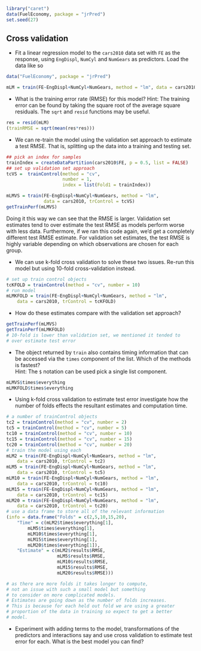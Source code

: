 ```r
library("caret")
data(FuelEconomy, package = "jrPred")
set.seed(27)
```



## Cross validation

- Fit a linear regression model to the `cars2010` data set with `FE` as the response, using `EngDispl`, `NumCyl` and `NumGears` as predictors. Load the data like so 

```r
data("FuelEconomy", package = "jrPred")
```


```r
mLM = train(FE~EngDispl+NumCyl+NumGears, method = "lm", data = cars2010)
```


- What is the training error rate (RMSE) for this model?
Hint: The training error can be found by taking the square root of the average square residuals. The `sqrt` and `resid` functions may be useful.


```r
res = resid(mLM)
(trainRMSE = sqrt(mean(res*res)))
```

- We can re-train the model using the validation set approach to estimate a test RMSE. That is, splitting up the data into a training and testing set.


```r
## pick an index for samples
trainIndex = createDataPartition(cars2010$FE, p = 0.5, list = FALSE)
## set up validation set approach
tcVS =  trainControl(method = "cv", 
                     number = 1, 
                     index = list(Fold1 = trainIndex))

mLMVS = train(FE~EngDispl+NumCyl+NumGears, method = "lm",
              data = cars2010, trControl = tcVS)
getTrainPerf(mLMVS)
```
Doing it this way we can see that the RMSE is larger. Validation set estimates tend to over estimate the test RMSE as models perform worse with less data. Furthermore, if we ran this code again, we'd get a completely different test RMSE estimate. For validation set estimates, the test RMSE is highly variable depending on which observations are chosen for each group.


- We can use k-fold cross validation to solve these two issues. Re-run this model but using 10-fold cross-validation instead. 


```r
# set up train control objects
tcKFOLD = trainControl(method = "cv", number = 10)
# run model
mLMKFOLD = train(FE~EngDispl+NumCyl+NumGears, method = "lm",
    data = cars2010, trControl = tcKFOLD)
```


- How do these estimates compare with the validation set approach?


```r
getTrainPerf(mLMVS)
getTrainPerf(mLMKFOLD)
# 10-fold is lower than validation set, we mentioned it tended to
# over estimate test error
```

- The object returned by `train` also contains timing information that can be accessed via the `times` component of the list. Which of the methods is fastest?  
Hint: The `$` notation can be used pick a single list component.


```r
mLMVS$times$everything
mLMKFOLD$times$everything
```

- Using k-fold cross validation to estimate test error investigate how the number of folds effects the resultant estimates and computation time.


```r
# a number of trainControl objects 
tc2 = trainControl(method = "cv", number = 2)
tc5 = trainControl(method = "cv", number = 5)
tc10 = trainControl(method = "cv", number = 10)
tc15 = trainControl(method = "cv", number = 15)
tc20 = trainControl(method = "cv", number = 20)
# train the model using each
mLM2 = train(FE~EngDispl+NumCyl+NumGears, method = "lm",
    data = cars2010, trControl = tc2)
mLM5 = train(FE~EngDispl+NumCyl+NumGears, method = "lm",
    data = cars2010, trControl = tc5)
mLM10 = train(FE~EngDispl+NumCyl+NumGears, method = "lm",
    data = cars2010, trControl = tc10)
mLM15 = train(FE~EngDispl+NumCyl+NumGears, method = "lm",
    data = cars2010, trControl = tc15)
mLM20 = train(FE~EngDispl+NumCyl+NumGears, method = "lm",
    data = cars2010, trControl = tc20)
# use a data frame to store all of the relevant information
(info = data.frame("Folds" = c(2,5,10,15,20),
    "Time" = c(mLM2$times$everything[1],
        mLM5$times$everything[1],
        mLM10$times$everything[1],
        mLM15$times$everything[1],
        mLM20$times$everything[1]),
    "Estimate" = c(mLM2$results$RMSE,
                   mLM5$results$RMSE,
                   mLM10$results$RMSE,
                   mLM15$results$RMSE,
                   mLM20$results$RMSE)))
```

```r
# as there are more folds it takes longer to compute,
# not an issue with such a small model but something
# to consider on more complicated models.
# Estimates are going down as the number of folds increases.
# This is because for each held out fold we are using a greater
# proportion of the data in training so expect to get a better
# model.
```


- Experiment with adding terms to the model, transformations of the predictors and interactions say and use cross validation to estimate test error for each. What is the best model you can find?

